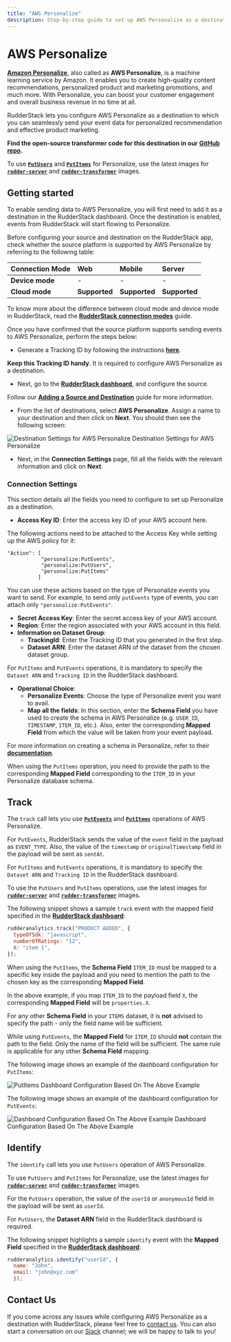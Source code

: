 ```yaml
---
title: "AWS Personalize"
description: Step-by-step guide to set up AWS Personalize as a destination in RudderStack.
---
```


# AWS Personalize

[**Amazon Personalize**](https://aws.amazon.com/personalize/), also called as **AWS Personalize**, is a machine learning service by Amazon. It enables you to create high-quality content recommendations, personalized product and marketing promotions, and much more. With Personalize, you can boost your customer engagement and overall business revenue in no time at all.

RudderStack lets you configure AWS Personalize as a destination to which you can seamlessly send your event data for personalized recommendation and effective product marketing.

<div class="successBlock">

**Find the open-source transformer code for this destination in our** [**GitHub repo**](https://github.com/rudderlabs/rudder-transformer/tree/master/v0/destinations/personalize)**.**
</div>

<div class="infoBlock">

To use [**`PutUsers`**](https://docs.aws.amazon.com/personalize/latest/dg/API_UBS_PutUsers.html) and [**`PutItems`**](https://docs.aws.amazon.com/personalize/latest/dg/API_UBS_PutItems.html) for Personalize, use the latest images for [**`rudder-server`**](https://github.com/rudderlabs/rudder-server) and [**`rudder-transformer`**](https://github.com/rudderlabs/rudder-transformer) images.
</div>

## Getting started

To enable sending data to AWS Personalize, you will first need to add it as a destination in the RudderStack dashboard. Once the destination is enabled, events from RudderStack will start flowing to Personalize.

Before configuring your source and destination on the RudderStack app, check whether the source platform is supported by AWS Personalize by referring to the following table:

| **Connection Mode** | **Web** | **Mobile** | **Server** |
| :--- | :--- | :--- | :--- |
| **Device mode** | - | - | - |
| **Cloud mode** | **Supported** | **Supported** | **Supported** |

<div class="infoBlock">

To know more about the difference between cloud mode and device mode in RudderStack, read the [**RudderStack connection modes**](https://rudderstack.com/docs/connections/rudderstack-connection-modes/) guide.
</div>

Once you have confirmed that the source platform supports sending events to AWS Personalize, perform the steps below:

* Generate a Tracking ID by following the instructions [**here**](https://github.com/rudderlabs/rudder-transformer/tree/destination_personalize/v0/personalize/scripts).

<div class="successBlock">

**Keep this Tracking ID handy**. It is required to configure AWS Personalize as a destination.
</div>

* Next, go to the [**RudderStack dashboard**](https://app.rudderstack.com/), and configure the source.

<div class="infoBlock">

Follow our [**Adding a Source and Destination**](https://rudderstack.com/docs/connections/adding-source-and-destination-rudderstack/) guide for more information.
</div>

* From the list of destinations, select **AWS Personalize**. Assign a name to your destination and then click on **Next**. You should then see the following screen:

<!--![Destination Settings for AWS Personalize](../../.gitbook/assets/personalize.png)-->

<img src="../../../../images/assets/personalize.png" alt="Destination Settings for AWS Personalize" />
<span class="imageTitle">Destination Settings for AWS Personalize</span>

* Next, in the **Connection Settings** page, fill all the fields with the relevant information and click on **Next**.

### Connection Settings

This section details all the fields you need to configure to set up Personalize as a destination.

* **Access Key ID**: Enter the access key ID of your AWS account here.

<div class="infoBlock">

The following actions need to be attached to the Access Key while setting up the AWS policy for it:

```text
"Action": [
           "personalize:PutEvents",
           "personalize:PutUsers",
           "personalize:PutItems"
          ]
```

You can use these actions based on the type of Personalize events you want to send. For example, to send only `putEvents` type of events, you can attach only `"personalize:PutEvents"`.
</div>

* **Secret Access Key**: Enter the secret access key of your AWS account.
* **Region**: Enter the region associated with your AWS account in this field.
* **Information on Dataset Group**:
  * **TrackingId**: Enter the Tracking ID that you generated in the first step.
  * **Dataset ARN**: Enter the dataset ARN of the dataset from the chosen dataset group.

<div class="warningBlock">

For `PutItems` and `PutEvents` operations, it is mandatory to specify the `Dataset ARN` and `Tracking ID` in the RudderStack dashboard.
</div>

* **Operational Choice**:
  * **Personalize Events**: Choose the type of Personalize event you want to avail.
  * **Map all the fields**: In this section, enter the **Schema Field** you have used to create the schema in AWS Personalize \(e.g. `USER_ID`, `TIMESTAMP`, `ITEM_ID`, etc.\). Also, enter the corresponding **Mapped Field** from which the value will be taken from your event payload.

<div class="infoBlock">

For more information on creating a schema in Personalize, refer to their [**documentation**](https://docs.aws.amazon.com/personalize/latest/dg/data-prep-creating-datasets.html).
</div>

<div class="infoBlock">

When using the `PutItems` operation, you need to provide the path to the corresponding **Mapped Field** corresponding to the `ITEM_ID` in your Personalize database schema.
</div>

## Track

The `track` call lets you use [**`PutEvents`**](https://docs.aws.amazon.com/personalize/latest/dg/API_UBS_PutEvents.html) and [**`PutItems`**](https://docs.aws.amazon.com/personalize/latest/dg/API_UBS_PutItems.html) operations of AWS Personalize.

<div class="infoBlock">

For `PutEvents`, RudderStack sends the value of the `event` field in the payload as `EVENT_TYPE`. Also, the value of the `timestamp` or `originalTimestamp` field in the payload will be sent as `sentAt`.
</div>

<div class="infoBlock">

For `PutItems` and `PutEvents` operations, it is mandatory to specify the `Dataset ARN` and `Tracking ID` in the RudderStack dashboard.
</div>

<div class="infoBlock">

To use the `PutUsers` and `PutItems` operations, use the latest images for [**`rudder-server`**](https://github.com/rudderlabs/rudder-server) and [**`rudder-transformer`**](https://github.com/rudderlabs/rudder-transformer) images.
</div>

The following snippet shows a sample `track` event with the mapped field specified in the [**RudderStack dashboard**](https://app.rudderstack.com/):

```javascript
rudderanalytics.track("PRODUCT ADDED", {
  typeOfSdk: "javascript",
  numberOfRatings: "12",
  X: "item 1",
});
```

<div class="infoBlock">

When using the `PutItems`, the **Schema Field** `ITEM_ID` must be mapped to a specific key inside the payload and you need to mention the path to the chosen key as the corresponding **Mapped Field**.
</div>

In the above example, if you map `ITEM_ID` to the payload field `X`, the corresponding **Mapped Field** will be `properties.X`.

<div class="infoBlock">

For any other **Schema Field** in your `ITEMS` dataset, it is **not** advised to specify the path - only the field name will be sufficient.
</div>

<div class="warningBlock">

While using `PutEvents`, the **Mapped Field** for `ITEM_ID` should **not** contain the path to the field. Only the name of the field will be sufficient. The same rule is applicable for any other **Schema Field** mapping.
</div>

The following image shows an example of the dashboard configuration for `PutItems`:

<!--![Dashboard Configuration Based On The Above Example](../../.gitbook/assets/putItems.png)-->

<img src="../../../../images/assets/putItems.png" alt="PutItems" />
<span class="imageTitle">Dashboard Configuration Based On The Above Example</span>

The following image shows an example of the dashboard configuration for `PutEvents`:

<!--![Dashboard Configuration Based On The Above Example](../../.gitbook/assets/putEvents.png)-->

<img src="../../../../images/assets/putEvents.png" alt="Dashboard Configuration Based On The Above Example" />
<span class="imageTitle">Dashboard Configuration Based On The Above Example</span>

## Identify

The `identify` call lets you use `PutUsers` operation of AWS Personalize.

<div class="infoBlock">

To use `PutUsers` and `PutItems` for Personalize, use the latest images for [**`rudder-server`**](https://github.com/rudderlabs/rudder-server) and [**`rudder-transformer`**](https://github.com/rudderlabs/rudder-transformer) images.
</div>

<div class="infoBlock">

For the `PutUsers` operation, the value of the `userId` or `anonymousId` field in the payload will be sent as `userId`.
</div>

<div class="infoBlock">

For `PutUsers`, the **Dataset ARN** field in the RudderStack dashboard is required.
</div>

The following snippet highlights a sample `identify` event with the **Mapped Field** specified in the [**RudderStack dashboard**](https://app.rudderstack.com/):

```javascript
rudderanalytics.identify("userId", {
  name: "John",
  email: "john@xyz.com"
  });
```

## Contact Us

If you come across any issues while configuring AWS Personalize as a destination with RudderStack, please feel free to [contact us](mailto:%20docs@rudderstack.com). You can also start a conversation on our [Slack](https://rudderstack.com/join-rudderstack-slack-community) channel; we will be happy to talk to you!
